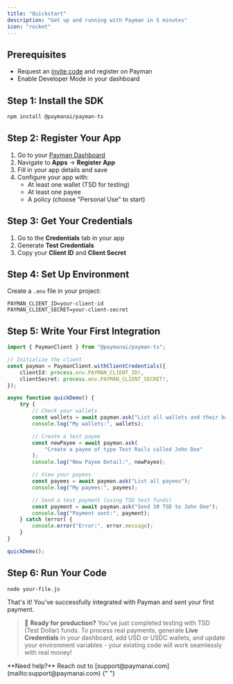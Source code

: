 ```yaml
---
title: "Quickstart"
description: "Get up and running with Payman in 5 minutes"
icon: "rocket"
---
```


## Prerequisites

-   Request an [invite code](https://app.paymanai.com) and register on Payman
-   Enable Developer Mode in your dashboard

## Step 1: Install the SDK

```bash
npm install @paymanai/payman-ts
```

## Step 2: Register Your App

1. Go to your [Payman Dashboard](https://app.paymanai.com)
2. Navigate to **Apps** → **Register App**
3. Fill in your app details and save
4. Configure your app with:
    - At least one wallet (TSD for testing)
    - At least one payee
    - A policy (choose "Personal Use" to start)

## Step 3: Get Your Credentials

1. Go to the **Credentials** tab in your app
2. Generate **Test Credentials**
3. Copy your **Client ID** and **Client Secret**

## Step 4: Set Up Environment

Create a `.env` file in your project:

```env
PAYMAN_CLIENT_ID=your-client-id
PAYMAN_CLIENT_SECRET=your-client-secret
```

## Step 5: Write Your First Integration

```typescript
import { PaymanClient } from "@paymanai/payman-ts";

// Initialize the client
const payman = PaymanClient.withClientCredentials({
	clientId: process.env.PAYMAN_CLIENT_ID!,
	clientSecret: process.env.PAYMAN_CLIENT_SECRET!,
});

async function quickDemo() {
	try {
		// Check your wallets
		const wallets = await payman.ask("List all wallets and their balances");
		console.log("My wallets:", wallets);

		// Create a test payee
		const newPayee = await payman.ask(
			"Create a payee of type Test Rails called John Doe"
		);
		console.log("New Payee Detail:", newPayee);

		// View your payees
		const payees = await payman.ask("List all payees");
		console.log("My payees:", payees);

		// Send a test payment (using TSD test funds)
		const payment = await payman.ask("Send 10 TSD to John Doe");
		console.log("Payment sent:", payment);
	} catch (error) {
		console.error("Error:", error.message);
	}
}

quickDemo();
```

## Step 6: Run Your Code

```bash
node your-file.js
```

That's it! You've successfully integrated with Payman and sent your first payment.

>🎉 **Ready for production?** You've just completed testing with TSD (Test Dollar) funds. To process real payments, generate **Live Credentials** in your dashboard, add USD or USDC wallets, and update your environment variables - your existing code will work seamlessly with real money!

<Note>
	**Need help?** Reach out to
	[support@paymanai.com](mailto:support@paymanai.com)
</Note>{" "}
